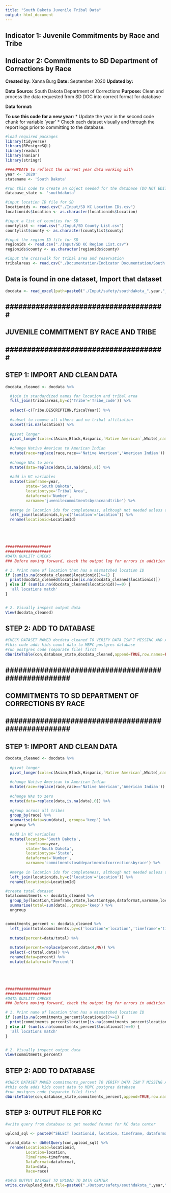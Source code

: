 ```yaml
---
title: "South Dakota Juvenile Tribal Data"
output: html_document
---
```


## Indicator 1: Juvenile Commitments by Race and Tribe
## Indicator 2: Commitments to SD Department of Corrections by Race

**Created by:** Xanna Burg
**Date:** September 2020
**Updated by:**

**Data Source:** South Dakota Department of Corrections
**Purpose:** Clean and process the data requested from SD DOC into correct format for database

**Data format:** 


**To use this code for a new year:**
* Update the year in the second code chunk for variable 'year'
* Check each dataset visually and through the report logs prior to committing to the database.


```r
#load required packages
library(tidyverse)
library(RPostgreSQL)
library(readxl)
library(naniar)
library(stringr)
```


```r
####UPDATE to reflect the current year data working with
year <- '2020'
statename <- 'South Dakota'

#run this code to create an object needed for the database (DO NOT EDIT)
database_state <- 'southdakota'

#input location ID file for SD
locationids <- read.csv("./Input/SD KC Location IDs.csv")
locationids$Location <- as.character(locationids$Location)

#input a list of counties for SD
countylist <- read.csv("./Input/SD County List.csv")
countylist$county <- as.character(countylist$county)

#input the region ID file for SD
regionids <- read.csv("./Input/SD KC Region List.csv")
regionids$county <- as.character(regionids$county)

#input the crosswalk for tribal area and reservation
tribalareas <- read.csv("./Documentation/Indicator Documentation/South Dakota Data Requests/southdakota_tribalareareservationcrosswalk.csv")
```

## Data is found in one dataset, Import that dataset
```r
docdata <- read_excel(path=paste0("./Input/safety/southdakota_",year,"_juvenilecommitmentsbyraceandtribe.xlsx")) 
```



## ##################################### ##
## JUVENILE COMMITMENT BY RACE AND TRIBE ##
## ##################################### ##

## STEP 1: IMPORT AND CLEAN DATA
```r
docdata_cleaned <- docdata %>%

  #join in standardized names for location and tribal area
  full_join(tribalareas,by=c('Tribe'='Tribe_code')) %>%
  
  select(-c(Tribe,DESCRIPTION,fiscalYear)) %>%
  
  #subset to remove all others and no tribal affiliation
  subset(!is.na(location)) %>%
  
  #pivot longer
  pivot_longer(cols=c(Asian,Black,Hispanic,`Native American`,White),names_to='race',values_to='data') %>%
  
  #change Native American to American Indian
  mutate(race=replace(race,race=='Native American','American Indian')) %>%
  
  #change NAs to zero
  mutate(data=replace(data,is.na(data),0)) %>%
  
  #add in KC variables
  mutate(timeframe=year,
         state='South Dakota',
         locationtype='Tribal Area',
         dataformat='Number',
         varname='juvenilecommitmentsbyraceandtribe') %>%
  
  #merge in location ids for completeness, although not needed unless adding to KC
  left_join(locationids,by=c('location'='Location')) %>%
  rename(locationid=LocationId)





####################
####################
#DATA QUALITY CHECKS
### Before moving forward, check the output log for errors in addition to checking specifically for these quality checks

# 1. Print name of location that has a mismatched location ID
if (sum(is.na(docdata_cleaned$locationid))>=1) {
  print(docdata_cleaned$location[is.na(docdata_cleaned$locationid)])
} else if (sum(is.na(docdata_cleaned$locationid))==0) {
  'all locations match'
}


# 2. Visually inspect output data
View(docdata_cleaned)
```

## STEP 2: ADD TO DATABASE
```r
#CHECK DATASET NAMED docdata_cleaned TO VERIFY DATA ISN'T MISSING AND APPEARS CORRECT
#this code adds kids count data to MBPC postgres database
#run postgres code (separate file) first
dbWriteTable(con,database_state,docdata_cleaned,append=TRUE,row.names=FALSE)
```




## ################################################### ##
## COMMITMENTS TO SD DEPARTMENT OF CORRECTIONS BY RACE ##
## ################################################### ##

## STEP 1: IMPORT AND CLEAN DATA
```r
docdata_cleaned <- docdata %>%
  
  #pivot longer
  pivot_longer(cols=c(Asian,Black,Hispanic,`Native American`,White),names_to='race',values_to='data') %>%
  
  #change Native American to American Indian
  mutate(race=replace(race,race=='Native American','American Indian')) %>%
  
  #change NAs to zero
  mutate(data=replace(data,is.na(data),0)) %>%
  
  #group across all tribes
  group_by(race) %>%
  summarise(data=sum(data),.groups='keep') %>%
  ungroup %>%
  
  #add in KC variables
  mutate(location='South Dakota',
         timeframe=year,
         state='South Dakota',
         locationtype='State',
         dataformat='Number',
         varname='commitmentstosddepartmentofcorrectionsbyrace') %>%
  
  #merge in location ids for completeness, although not needed unless adding to KC
  left_join(locationids,by=c('location'='Location')) %>%
  rename(locationid=LocationId)

#create total dataset
totalcommitments <- docdata_cleaned %>%
  group_by(location,timeframe,state,locationtype,dataformat,varname,locationid) %>%
  summarise(total=sum(data),.groups='keep') %>%
  ungroup 


commitments_percent <- docdata_cleaned %>%
  left_join(totalcommitments,by=c('location'='location','timeframe'='timeframe','state'='state','locationtype'='locationtype','dataformat'='dataformat','varname'='varname','locationid'='locationid')) %>%
  
  mutate(percent=data/total) %>%
  
  mutate(percent=replace(percent,data<4,NA)) %>%
  select(-c(total,data)) %>%
  rename(data=percent) %>%
  mutate(dataformat='Percent')





####################
####################
#DATA QUALITY CHECKS
### Before moving forward, check the output log for errors in addition to checking specifically for these quality checks

# 1. Print name of location that has a mismatched location ID
if (sum(is.na(commitments_percent$locationid))>=1) {
  print(commitments_percent$location[is.na(commitments_percent$locationid)])
} else if (sum(is.na(commitments_percent$locationid))==0) {
  'all locations match'
}


# 2. Visually inspect output data
View(commitments_percent)
```

## STEP 2: ADD TO DATABASE
```r
#CHECK DATASET NAMED commitments_percent TO VERIFY DATA ISN'T MISSING AND APPEARS CORRECT
#this code adds kids count data to MBPC postgres database
#run postgres code (separate file) first
dbWriteTable(con,database_state,commitments_percent,append=TRUE,row.names=FALSE)
```

## STEP 3: OUTPUT FILE FOR KC
```r
#write query from database to get needed format for KC data center

upload_sql <- paste0("SELECT locationid, location, timeframe, dataformat, race, data FROM southdakota WHERE timeframe='",year,"' AND varname='commitmentstosddepartmentofcorrectionsbyrace';")

upload_data <- dbGetQuery(con,upload_sql) %>%
  rename(LocationId=locationid,
         Location=location,
         TimeFrame=timeframe,
         DataFormat=dataformat,
         Data=data,
         Race=race)

#SAVE OUTPUT DATASET TO UPLOAD TO DATA CENTER
write.csv(upload_data,file=paste0("./Output/safety/southdakota_",year,"_commitmentstosddepartmentofcorrectionsbyrace.csv"),row.names=FALSE)
```
